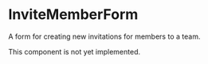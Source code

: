 # InviteMemberForm
A form for creating new invitations for members to a team.

<Note>
    This component is not yet implemented.
</Note>